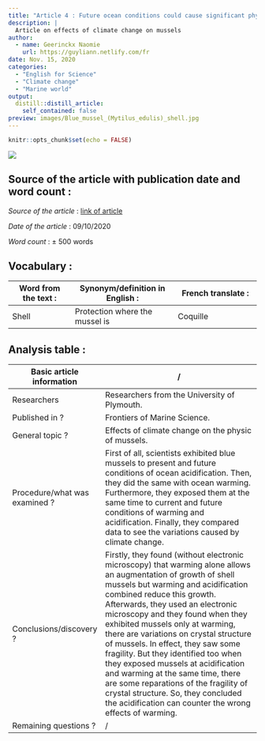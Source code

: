 ```yaml
---
title: "Article 4 : Future ocean conditions could cause significant physical changes in marine mussels"
description: |
  Article on effects of climate change on mussels
author:
  - name: Geerinckx Naomie
    url: https://guyliann.netlify.com/fr
date: Nov. 15, 2020
categories:
  - "English for Science"
  - "Climate change"
  - "Marine world"
output:
  distill::distill_article:
    self_contained: false
preview: images/Blue_mussel_(Mytilus_edulis)_shell.jpg
---
```


```r
knitr::opts_chunk$set(echo = FALSE)
```

![](images/Blue_mussel_(Mytilus_edulis)_shell.jpg)

## Source of the article with publication date and word count : 

*Source of the article* : [link of article](https://www.sciencedaily.com/releases/2020/10/201009094946.htm)

*Date of the article* : 09/10/2020

*Word count* : ± 500 words 

## Vocabulary : 

| Word from the text :  | Synonym/definition in English :     | French translate :           |
| --------------------- | ----------------------------------- | ---------------------------- |
| Shell         | Protection where the mussel is   | Coquille      |

## Analysis table :

| Basic article information 	| / 	|
|------------------------------	|-------------------------------------------------------------------------------------------------------------------------------------------------------------------------------------------------------------------------------------------------------------------------------------------------------------------------------------------------------------------------------------------------------------------------------------------------------------------------------------------------------------------------------------------------------------------------------------------------------------------------------	|
| Researchers 	| Researchers from the University of Plymouth.            	|
| Published in ? 	| Frontiers of Marine Science. 	|
| General topic ? 	| Effects of climate change on the physic of mussels. 	|
| Procedure/what was examined ? 	| First of all, scientists exhibited blue mussels to present and future conditions of ocean acidification. Then, they did the same with ocean warming. Furthermore, they exposed them at the same time to current and future conditions of warming and acidification. Finally, they compared data to see the variations caused by climate change.   |
| Conclusions/discovery ? 	| Firstly, they found (without electronic microscopy) that warming alone allows an augmentation of growth of shell mussels but warming and acidification combined reduce this growth. Afterwards, they used an electronic microscopy and they found when they exhibited mussels only at warming, there are variations on crystal structure of mussels. In effect, they saw some fragility. But they identified too when they exposed mussels at acidification and warming at the same time, there are some reparations of the fragility of crystal structure. So, they concluded the acidification can counter the wrong effects of warming.  |
| Remaining questions ? 	|  / 	










